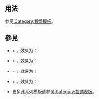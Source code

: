{{NoteTA
|G1 = IT
|G2 = MediaWiki
}}
{{Documentation subpage}}
{{High-use|3598}}
<!-- 在本行下編輯模板說明 -->

== 用法 ==
参见[[:Category:投票模板]]。

==參見==
* {{tl|支持}} = {{tl|Support}}，效果为：{{Support}}
* {{tl|意见}} = {{tl|Comment}}，效果为：{{Comment}}
* {{tl|建议}} = {{tl|Suggestion}}，效果为：{{Suggestion}}
* {{tl|反对}} = {{tl|Oppose}}，效果为：{{Oppose}}
* 更多此系列模板请参见[[:Category:投票模板]]。

<includeonly>{{sandbox other||
<!-- 本行下加入模板的分類，跨維基連結加入Wikidata（參見[[Wikipedia:Wikidata]]） -->
[[Category:投票模板|建议]]
[[Category:訊息圖示模板|建议]]
}}</includeonly>